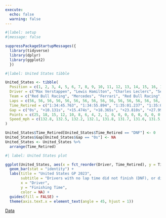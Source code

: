 ---
execute:
  echo: false
  warning: false
---

```{r}
#|label: setup
#|message: false

suppressPackageStartupMessages({
  library(tidyverse)
  library(dplyr)
  library(ggplot2)
  })
```

```{r}
#|label: United States tibble

United_States <- tibble(
  Position = c(1, 2, 3, 4, 5, 6, 7, 8, 9, 10, 11, 12, 13, 14, 15, 16, 17, 18, 19, 20),
  Driver = c("Max Verstappen", "Lewis Hamilton", "Charles Leclerc", "Sergio Perez", "George Russell", "Lando Norris", "Fernando Alonso", "Esteban Ocon", "Valtteri Bottas", "Pierre Gasly", "Alex Albon", "Oscar Piastri", "Kevin Magnussen", "Lance Stroll", "Nico Hülkenberg", "Yuki Tsunoda", "Zhou Guanyu", "Logan Sargeant", "Nyck de Vries", "Liam Lawson"),
  Team = c("Red Bull Racing", "Mercedes", "Ferrari", "Red Bull Racing", "Mercedes", "McLaren", "Aston Martin", "Alpine", "Alfa Romeo", "Alpine", "Williams", "McLaren", "Haas", "Aston Martin", "Haas", "AlphaTauri", "Alfa Romeo", "Williams", "AlphaTauri", "AlphaTauri"),
  Laps = c(56, 56, 56, 56, 56, 56, 56, 56, 56, 56, 56, 56, 56, 56, 56, 56, 56, 56, 56, 56),
  Time_Retired = c("1:34:45.763", "1:34:55.894", "1:35:01.237", "1:35:04.128", "1:35:09.573", "1:35:13.762", "1:35:18.412", "1:35:20.123", "1:35:22.189", "1:35:24.287", "1:35:26.459", "1:35:28.571", "1:35:30.682", "1:35:32.790", "1:35:35.892", "1:35:38.762", "1:35:41.893", "1:35:45.561", "1:35:48.999", "1:35:52.442"),
  Gap = c("0s", "+10.131s", "+15.474s", "+18.365s", "+23.810s", "+27.999s", "+32.649s", "+34.360s", "+36.426s", "+38.524s", "+40.696s", "+42.808s", "+44.919s", "+47.027s", "+50.129s", "+53.999s", "+56.130s", "+59.798s", "+63.236s", "+66.679s"),
  Points = c(25, 18, 15, 12, 10, 8, 6, 4, 2, 1, 0, 0, 0, 0, 0, 0, 0, 0, 0, 0),
  Speed_mph = c(132.8, 132.5, 132.2, 132.1, 131.8, 131.7, 131.6, 131.5, 131.4, 131.3, 131.2, 131.1, 131.0, 130.9, 130.8, 130.7, 130.6, 130.5, 130.4, 130.3)
)

United_States$Time_Retired[United_States$Time_Retired == "DNF"] <- 0
United_States$Gap[United_States$Gap == "0s"] <- NA
United_States <- United_States %>%
  arrange(Time_Retired)
```

```{r}
#| label: United States plot

ggplot(United_States, aes(x = fct_reorder(Driver, Time_Retired), y = Time_Retired, fill = Driver)) +
  geom_bar(stat = "identity") +
  labs(title = "United States GP 2023",
       subtitle = "Drivers with no lap time did not finish (DNF), or did not start (DNS)",
       x = "Driver",
       y = "Finishing Time",
       color = NA) +
  guides(fill = FALSE) +
  theme(axis.text.x = element_text(angle = 45, hjust = 1))
```
[Data]((https://www.motorsport.com/f1/results/2023/united-states-gp-625353/))